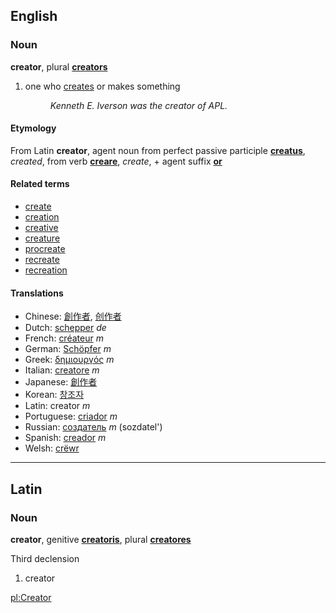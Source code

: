 ==English==
===Noun===
'''creator''', plural '''[[creators]]'''

# one who [[create]]s or makes something
#: ''Kenneth E. Iverson was the creator of APL.''

====Etymology====
From Latin '''creator''', agent noun from perfect passive participle '''[[creatus]]''', ''created'', from verb '''[[creare]]''', ''create'', + agent suffix '''[[or]]'''

====Related terms====
*[[create]]
*[[creation]]
*[[creative]]
*[[creature]]
*[[procreate]]
*[[recreate]]
*[[recreation]]

====Translations====
*Chinese: [[創作者]], [[创作者]]
*Dutch: [[schepper]] ''de''
*French: [[créateur]] ''m''
*German: [[Schöpfer]] ''m''
*Greek: [[δημιουργός]] ''m''
*Italian: [[creatore]] ''m''
*Japanese: [[創作者]]
*Korean: [[창조자]]
*Latin:  creator ''m''
*Portuguese: [[criador]] ''m''
*Russian: [[создатель]] ''m'' (sozdatel')
*Spanish: [[creador]] ''m''
*Welsh: [[crëwr]]

----

==Latin==
===Noun===
'''creator''', genitive '''[[creatoris]]''', plural '''[[creatores]]'''

Third declension

# creator

[[pl:Creator]]